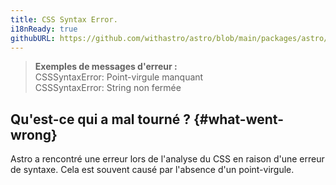 ```yaml
---
title: CSS Syntax Error.
i18nReady: true
githubURL: https://github.com/withastro/astro/blob/main/packages/astro/src/core/errors/errors-data.ts
---
```


> **Exemples de messages d'erreur :**<br/>
CSSSyntaxError: Point-virgule manquant<br/>
CSSSyntaxError: String non fermée<br/>

## Qu'est-ce qui a mal tourné ? \{#what-went-wrong\}

Astro a rencontré une erreur lors de l'analyse du CSS en raison d'une erreur de syntaxe. Cela est souvent causé par l'absence d'un point-virgule.

